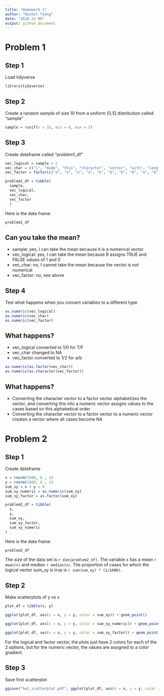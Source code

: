 ```yaml
---
title: "Homework 1"
author: "Rachel Tsong"
date: "2018-21-09"
output: github_document
---
```


# Problem 1

## Step 1
Load tidyverse 
``` r
library(tidyverse)
```

## Step 2
Create a random sample of size 10 from a uniform [0,5] distribution called "sample" 
``` r
sample = runif(n = 10, min = 0, max = 5)
```

## Step 3
Create dataframe called "problem1_df"
``` r

vec_logical = sample > 2
vec_char = c("i", "made", "this", "character", "vector", "with", "length", "of", "ten", "yay")
vec_factor = factor(c("a", "a", "a", "a", "b", "b", "b", "b", "a", "b"))

problem1_df = tibble(
  sample,
  vec_logical,
  vec_char,
  vec_factor
  )

```
Here is the data frame:
``` r
problem1_df
```

Can you take the mean?
-----------------------
* sample: yes, I can take the mean because it is a numerical vector
* vec_logical: yes, I can take the mean because R assigns TRUE and FALSE values of 1 and 0
* vec_char: no, I cannot take the mean because the vector is not numerical
* vec_factor: no, see above

## Step 4
Test what happens when you convert variables to a different type
```r
as.numeric(vec_logical)
as.numeric(vec_char)
as.numeric(vec_factor)
```
What happens?
--------------
* vec_logical converted to 1/0 for T/F
* vec_char changed to NA 
* vec_factor converted to 1/2 for a/b


```r
as.numeric(as.factor(vec_char))
as.numeric(as.character(vec_factor))
```
What happens?
---------------
* Converting the character vector to a factor vector alphabetizes the vector, and converting this into a numeric vector assigns values to the cases based on this alphabetical order
* Converting the character vector to a factor vector to a numeric vector creates a vector where all cases become NA



# Problem 2

## Step 1
Create dataframe 
```r
x = rnorm(1000, 0 , 1)
y = rnorm(1000, 0 , 1)
sum_xy = x + y > 0
sum_xy_numeric = as.numeric(sum_xy)
sum_xy_factor = as.factor(sum_xy)

problem2_df = tibble(
  x,
  y,
  sum_xy,
  sum_xy_factor,
  sum_xy_numeric
)

```

Here is the data frame:
```r
problem2_df
```

The size of the data set is `r dim(problem2_df)`. The variable x has a mean `r mean(x)` and median `r median(x)`. The proportion of cases for which the logical vector sum_xy is true is `r sum(sum_xy) * (1/1000)`.

## Step 2
Make scatterplots of y vs x
```r
plot_df = tibble(x, y)

ggplot(plot_df, aes(x = x, y = y, color = sum_xy)) + geom_point()

ggplot(plot_df, aes(x = x, y = y, color = sum_xy_numeric)) + geom_point()

ggplot(plot_df, aes(x = x, y = y, color = sum_xy_factor)) + geom_point()

```

For the logical and factor vector, the plots just have 2 colors for each of the 2 options, but for the numeric vector, the values are assigned to a color gradient.

## Step 3
Save first scatterplot
```r
ggsave("hw1_scatterplot.pdf", ggplot(plot_df, aes(x = x, y = y, color = sum_xy)) + geom_point())
```
